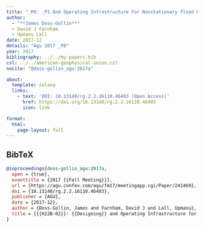 ```yaml
---
title: "_P0: _P1 And Operating Infrastructure For Nonstationary Flood Risk Management"
author:
  - "**James Doss-Gollin**"
  - David J Farnham
  - Upmanu Lall
date: 2017-12
details: "Agu 2017 _P0"
year: 2017
bibliography: ../../my-papers.bib
csl: ../../american-geophysical-union.csl
nocite: "@doss-gollin_agu:2017a"

about:
  template: solana
  links:
    - text: 'DOI: 10.13140/rg.2.2.16110.46403 (Open Access)'
      href: https://doi.org/10.13140/rg.2.2.16110.46403
      icon: link

format:
  html:
    page-layout: full
---
```


## BibTeX

```bibtex
@inproceedings{doss-gollin_agu:2017a,
  open = {true},
  eventtitle = {2017 {{Fall Meeting}}},
  url = {https://agu.confex.com/agu/fm17/meetingapp.cgi/Paper/241469},
  doi = {10.13140/rg.2.2.16110.46403},
  publisher = {AGU},
  date = {2017-12},
  author = {Doss-Gollin, James and Farnham, David J and Lall, Upmanu},
  title = {{{H22B-02}}: {{Designing}} and Operating Infrastructure for Nonstationary Flood Risk Management},
}
```